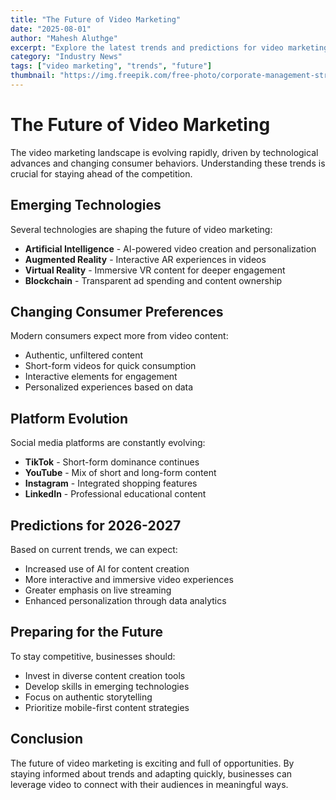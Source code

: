 ```yaml
---
title: "The Future of Video Marketing"
date: "2025-08-01"
author: "Mahesh Aluthge"
excerpt: "Explore the latest trends and predictions for video marketing in the coming years."
category: "Industry News"
tags: ["video marketing", "trends", "future"]
thumbnail: "https://img.freepik.com/free-photo/corporate-management-strategy-solution-branding-concept_53876-167088.jpg?t=st=1755231484~exp=1755235084~hmac=ec120e076a80e8c7b30d646b9213578159051d03674caa76b180bfd5224b782f&w=1060"
---
```


# The Future of Video Marketing

The video marketing landscape is evolving rapidly, driven by technological advances and changing consumer behaviors. Understanding these trends is crucial for staying ahead of the competition.

## Emerging Technologies

Several technologies are shaping the future of video marketing:

- **Artificial Intelligence** - AI-powered video creation and personalization
- **Augmented Reality** - Interactive AR experiences in videos
- **Virtual Reality** - Immersive VR content for deeper engagement
- **Blockchain** - Transparent ad spending and content ownership

## Changing Consumer Preferences

Modern consumers expect more from video content:

- Authentic, unfiltered content
- Short-form videos for quick consumption
- Interactive elements for engagement
- Personalized experiences based on data

## Platform Evolution

Social media platforms are constantly evolving:

- **TikTok** - Short-form dominance continues
- **YouTube** - Mix of short and long-form content
- **Instagram** - Integrated shopping features
- **LinkedIn** - Professional educational content

## Predictions for 2026-2027

Based on current trends, we can expect:

- Increased use of AI for content creation
- More interactive and immersive video experiences
- Greater emphasis on live streaming
- Enhanced personalization through data analytics

## Preparing for the Future

To stay competitive, businesses should:

- Invest in diverse content creation tools
- Develop skills in emerging technologies
- Focus on authentic storytelling
- Prioritize mobile-first content strategies

## Conclusion

The future of video marketing is exciting and full of opportunities. By staying informed about trends and adapting quickly, businesses can leverage video to connect with their audiences in meaningful ways.
